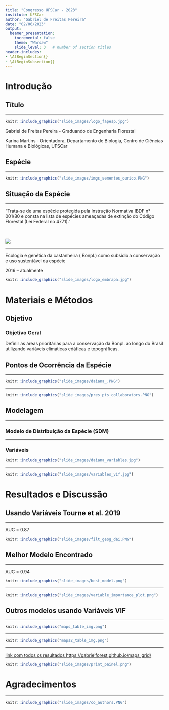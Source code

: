 ```yaml
---
title: "Congresso UFSCar - 2023"
institute: UFSCar
author: "Gabriel de Freitas Pereira"
date: "02/06/2023"
output: 
  beamer_presentation:
    incremental: false
    theme: "Warsaw"
    slide_level: 3   # number of section titles
header-includes:
- \AtBeginSection{}
- \AtBeginSubsection{}
---
```



# Introdução

## Título

---

\begin{center}
  {\textbf {Definição de áreas prioritárias para conservação de castanheira-do-brasil com base na distribuição atual e futura.}}
\end{center}

```r
knitr::include_graphics("slide_images/logo_fapesp.jpg")
```  

\scriptsize Gabriel de Freitas Pereira - Graduando de Engenharia Florestal \  


\scriptsize Karina Martins - Orientadora, Departamento de Biologia, Centro de Ciências Humana e Biológicas, UFSCar


## Espécie

---

\begin{emph}
  {\emph {Bertholletia excelsa}}
\end{emph}

```r
knitr::include_graphics("slide_images/imgs_sementes_ourico.PNG")
```

\center {\scriptsize {\color{blue}Figura 1}: fotos Karina Martins (1 a 3) e Renata Silva (4)} 


## Situação da Espécie

--- 

\center “Trata-se de uma espécie protegida pela Instrução Normativa IBDF n° 001/80 e consta na lista de espécies ameaçadas de extinção do Código Florestal (Lei Federal no 4771).”

\center {\scriptsize {\color{blue}Fonte}: Embrapa}

\  

![](slide_images/iucn_cast.jpg)

\center {\scriptsize {\color{blue}Figura 2}: fonte https://www.iucnredlist.org}


---

\begin{center} 
  Projeto {\textbf {EcoGenCast}}
\end{center}

\center 

Ecologia e genética da castanheira (\emph {Bertholletia excelsa} Bonpl.) como subsídio a conservação e uso sustentável da espécie

2016 – atualmente 

```r
knitr::include_graphics("slide_images/logo_embrapa.jpg")
```

\center {\scriptsize {\color{blue}Figura 3}: fonte https://www.embrapa.br/}

# Materiais e Métodos

## Objetivo 

### Objetivo Geral

\center

Definir as áreas prioritárias para a conservação da \emph {Bertholletia excelsa} Bonpl. ao longo do Brasil utilizando variáveis climáticas edáficas e topográficas.


## Pontos de Ocorrência da Espécie

--- 

```r
knitr::include_graphics("slide_images/daiana_.PNG")
```

\center {\scriptsize {\color{blue}Figura 4}: Tourne et al. 2019. \textbf {Ecology and Evolution}.}

---

```r
knitr::include_graphics("slide_images/pres_pts_collaborators.PNG")
```

\center {\scriptsize {\color{blue}Figura 5}: Registros de ocorrência reunidos da castanheira.}

## Modelagem

---

### Modelo de Distribuição da Espécie (SDM)

\begin{itemize} \itemsep7pt

  \item Combinação de 10 algoritmos, pacote BiodiversityR: 
  
        MAXENT, RF, GBM, GLMSTEP, GLMNET, GAMSTEP, MGCV, FDA, SVM e EARTH
        
  \item Validação cruzada espacial por blocos:
      
        pacote blockCV

  \item Tipos de filtragens testadas:
        
        - Geográfica
        
        - Geográfica + Ambiental 
  
  \item Variações:
        
        - Pan-Amazônia / Amazônia brasileira
        
        - Registros de geoglifos e terra-preta 
        
        - 2 cenários futuros


\end{itemize}

--- 

### Variáveis 


```r
knitr::include_graphics("slide_images/daiana_variables.jpg")
```

\center {\scriptsize {\color{blue}Figura 6}: Variáveis Tourne et al., 2019.}

---

```r
knitr::include_graphics("slide_images/variables_vif.jpg")
```

\center {\scriptsize {\color{blue}Figura 7}: Variáveis VIF.}


# Resultados e Discussão

## Usando Variáveis Tourne et al. 2019

---

AUC = 0.87

```r
knitr::include_graphics("slide_images/filt_geog_dai.PNG")
```


\center {\scriptsize {\color{blue}Figura 8}: Probabilidade de ocorrência da Bertholletia excelsa numa escala de 0 a 1000 adequadas para a modelagem à resolução 2.5 arco minutos usando a filtragem geográfica.}


## Melhor Modelo Encontrado

---

AUC = 0.94

```r
knitr::include_graphics("slide_images/best_model.png")
```

\center {\scriptsize {\color{blue}Figura 9}: Modelo usando filtragem geográfica + ambiental à resolução 2.5 arco minutos, e suas projeções futuras nos cenários SSP245 e SSP585 para o período médio de 2050.}

---

```r
knitr::include_graphics("slide_images/variable_importance_plot.png")
```

\center {\scriptsize {\color{blue}Figura 10}: Variáveis que mais impactaram o melhor modelo.}


## Outros modelos usando Variáveis VIF

---

```r
knitr::include_graphics("maps_table_img.png")
```

\center {\scriptsize {\color{blue}Figura 11}: Resultados dos Modelos.}


---

```r
knitr::include_graphics("maps2_table_img.png")
```

\center {\scriptsize {\color{blue}Figura 12}: Resultados dos Modelos.}

---

[ link com todos os resultados \color{blue}https://gabrielforest.github.io/maps_grid/](https://gabrielforest.github.io/maps_grid/)

```r
knitr::include_graphics("slide_images/print_painel.png")
```
\center {\scriptsize {\color{blue}Figura 13}: Dashboard com todos os resultados.}


# Agradecimentos

---

```r
knitr::include_graphics("slide_images/co_authors.PNG")
```






